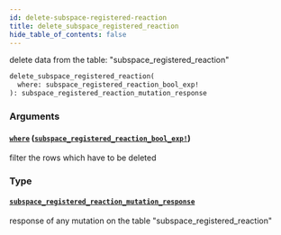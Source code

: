 ```yaml
---
id: delete-subspace-registered-reaction
title: delete_subspace_registered_reaction
hide_table_of_contents: false
---
```


delete data from the table: "subspace_registered_reaction"

```graphql
delete_subspace_registered_reaction(
  where: subspace_registered_reaction_bool_exp!
): subspace_registered_reaction_mutation_response
```

### Arguments

#### [`where`](#) ([`subspace_registered_reaction_bool_exp!`](../inputs/subspace-registered-reaction-bool-exp))

filter the rows which have to be deleted

### Type

#### [`subspace_registered_reaction_mutation_response`](../objects/subspace-registered-reaction-mutation-response)

response of any mutation on the table "subspace_registered_reaction"
